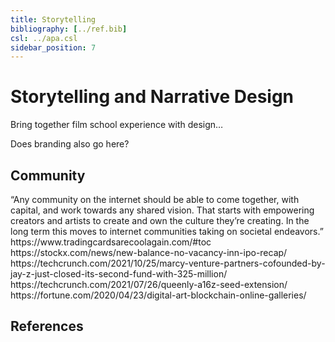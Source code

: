 ```yaml
---
title: Storytelling
bibliography: [../ref.bib]
csl: ../apa.csl
sidebar_position: 7
---
```


# Storytelling and Narrative Design

Bring together film school experience with design...

Does branding also go here?


## Community


“Any community on the internet should be able to come together, with capital, and work towards any shared vision. That starts with empowering creators and artists to create and own the culture they’re creating. In the long term this moves to internet communities taking on societal endeavors.”
https://www.tradingcardsarecoolagain.com/#toc
https://stockx.com/news/new-balance-no-vacancy-inn-ipo-recap/
https://techcrunch.com/2021/10/25/marcy-venture-partners-cofounded-by-jay-z-just-closed-its-second-fund-with-325-million/
https://techcrunch.com/2021/07/26/queenly-a16z-seed-extension/
https://fortune.com/2020/04/23/digital-art-blockchain-online-galleries/


## References